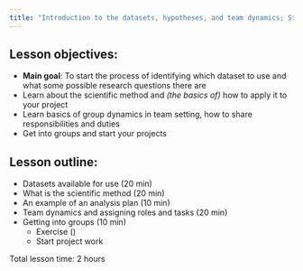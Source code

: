 ```yaml
---
title: "Introduction to the datasets, hypotheses, and team dynamics; Start the projects"
---
```


## Lesson objectives:

- **Main goal**: To start the process of identifying which dataset to use and what some possible research questions there are
- Learn about the scientific method and *(the basics of)* how to apply it to your project
- Learn basics of group dynamics in team setting, how to share responsibilities and duties
- Get into groups and start your projects

## Lesson outline:

- Datasets available for use (20 min)
- What is the scientific method (20 min)
- An example of an analysis plan (10 min)
- Team dynamics and assigning roles and tasks (20 min)
- Getting into groups (10 min)
    - Exercise ()
    - Start project work 

Total lesson time: 2 hours

<!--

2 hours:

Rough outline:

- Datasets available for use
- Scientific method
- Example of an analysis plan
    - cover more on this next class
- Get into groups, the basics
    - exercise: write up initial skill set of each team member (keep is very simple for right now. only one or two skills)
        - roles: who will submit assignment, how will leadership/faciliator roles be rotated? who will be responsible for what?
- Identify 
    

Brainstorm:

- focus down on a few datasets everyone has to use (using survey results; sent out from previous week? Or from main survey from intro)

- scientific method (https://www.khanacademy.org/science/biology/intro-to-biology/science-of-biology/a/the-science-of-biology)
    - ask them first
    - method:
        - identify research question
        - look into what the previous literature shows (how much emphasis on this?)
        - create a hypothesis or several hypotheses
        - write up an expected approach to answering that question (analysis plan; presentation plan)
            - how you will get the data and what data it is (the source)
            - what statistical or mathematical techniques have previous researchers used to address the question/hypotheses? (are they appropriate? optional since they may not have expertise)
            - what are some ways to present your data and results?
            - identify some possible tables and figures that will show off the results
        - run all analyses (or additional ones you may have id'd after trying out prev ones)
        - visualize or present all analyses
        - interpret all results 
        - draw conclusions based on hypotheses and question
        - publish your results (blogs, etc.)
        
- TODO: create an analysis plan example on my github and link to here.

- groups form now
    - Should the groups be random? Different skill levels 
    - Brief discussion about group dynamics, project management, sharing and being explicit about roles in the group
    - exercise: write up initial skill set of each team member (keep is very simple for right now. only one or two skills)
        - roles: who will submit assignment, how will leadership/faciliator roles be rotated? who will be responsible for what? Doesn't have to be completely decided right now, just so team members have an idea of their place in the team and how they can contribute
    - Discuss code of conduct
    
Introduce data sets, divide intro groups, think about interesting questions to ask, formulate hypothesis/plan of action.
+    - Potentially do this already the week before and have them take a survey with the data they want to work on and their background experience.
+2. Project work, getting started with their own data in R, tidy data principles, how to clean data, setting up a collaborative git environment through Rprojects and [prodigenr](https://github.com/lwjohnst86/prodigenr) in Rstudio.
+3. Quizzes on portal. Create a github account after the first class this week. Maybe write a data README?
+
    
-->
